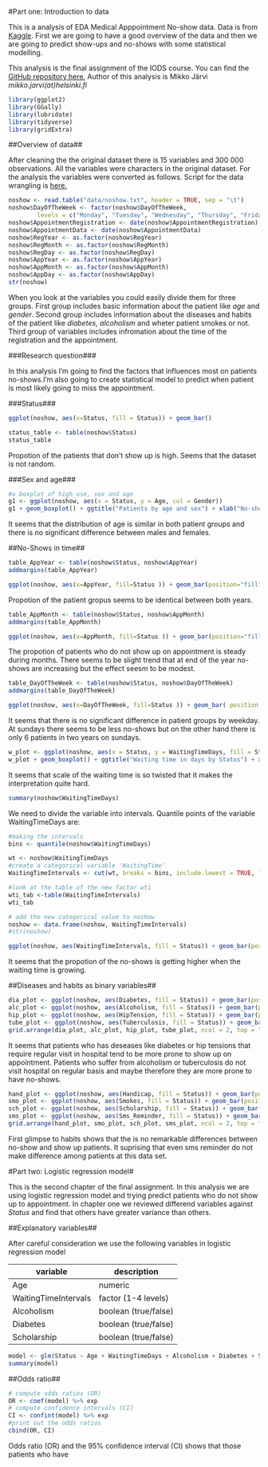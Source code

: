 #Part one: Introduction to data

This is a analysis of EDA Medical Apppointment No-show data. Data is from [Kaggle](https://www.kaggle.com/joniarroba/noshowappointments). First we are going to have a good overview of the data and then we are going to predict show-ups and no-shows with some statistical modelling.

This analysis is the final assignment of the IODS course. You can find the [GitHub repository here.](https://github.com/mkkjrv/IODS-final) Author of this analysis is Mikko Järvi *mikko.jarvi(at)helsinki.fi*

```r
library(ggplot2)
library(GGally)
library(lubridate)
library(tidyverse)
library(gridExtra)
```

##Overview of data##

After cleaning the the original dataset there is 15 variables and 300 000 observations. All the variables were characters in the original dataset. For the analysis the variables were converted as follows. Script for the data wrangling is [here.](https://github.com/mkkjrv/IODS-final/blob/master/data/create_noshow.R)

```r
noshow <- read.table("data/noshow.txt", header = TRUE, sep = "\t")
noshow$DayOfTheWeek <- factor(noshow$DayOfTheWeek,
        levels = c("Monday", "Tuesday", "Wednesday", "Thursday", "Friday" , "Saturday", "Sunday"))
noshow$AppointmentRegistration <- date(noshow$AppointmentRegistration)
noshow$AppointmentData <- date(noshow$AppointmentData)
noshow$RegYear <- as.factor(noshow$RegYear)
noshow$RegMonth <- as.factor(noshow$RegMonth)
noshow$RegDay <- as.factor(noshow$RegDay)
noshow$AppYear <- as.factor(noshow$AppYear)
noshow$AppMonth <- as.factor(noshow$AppMonth)
noshow$AppDay <- as.factor(noshow$AppDay)
str(noshow)
```

When you look at the variables you could easily divide them for three groups. First group includes basic information about the patient like *age* and *gender*. Second group includes information about the diseases and habits of the patient like *diabetes*, *alcoholism* and wheter patient smokes or not. Third group of variables includes infromation about the time of the registration and the appointment.

###Research question###

In this analysis I'm going to find the factors that influences most on patients no-shows.I'm also going to create statistical model to predict when patient is most likely going to miss the appointment. 


###Status###

```r
ggplot(noshow, aes(x=Status, fill = Status)) + geom_bar()
``` 

```r
status_table <- table(noshow$Status)
status_table
```

Propotion of the patients that don't show up is high. Seems that the dataset is not random.

###Sex and age###
```r
#a boxplot of high_use, sex and age
g1 <- ggplot(noshow, aes(x = Status, y = Age, col = Gender))
g1 + geom_boxplot() + ggtitle("Patients by age and sex") + xlab("No-show and show up groups") + ylab("Age of patients")
```

It seems that the distribution of age is similar in both patient groups and there is no significant difference between males and females.

##No-Shows in time##

```r
table_AppYear <- table(noshow$Status, noshow$AppYear)
addmargins(table_AppYear)

ggplot(noshow, aes(x=AppYear, fill=Status )) + geom_bar(position="fill") + xlab("Propotions of patients by year")
```

Propotion of the patient gropus seems to be identical between both years.


```r
table_AppMonth <- table(noshow$Status, noshow$AppMonth)
addmargins(table_AppMonth)

ggplot(noshow, aes(x=AppMonth, fill=Status )) + geom_bar(position="fill") + xlab("Propotions of patients by month")
```

The propotion of patients who do not show up on appointment is steady during months. There seems to be slight trend that at end of the year no-shows are increasing but the effect seesm to be modest.


```r
table_DayOfTheWeek <- table(noshow$Status, noshow$DayOfTheWeek)
addmargins(table_DayOfTheWeek)

ggplot(noshow, aes(x=DayOfTheWeek, fill=Status )) + geom_bar( position = "fill") + xlab("Propotions of patients by weekday")
```

It seems that there is no significant difference in patient groups by weekday. At sundays there seems to be less no-shows but on the other hand there is only 6 patients in two years on sundays.

```r
w_plot <- ggplot(noshow, aes(x = Status, y = WaitingTimeDays, fill = Status))
w_plot + geom_boxplot() + ggtitle("Waiting time in days by Status") + xlab("Status group") + ylab("Waiting time in days")

```

It seems that scale of the waiting time is so twisted that it makes the interpretation quite hard.

```r
summary(noshow$WaitingTimeDays)
```

We need to divide the variable into intervals. Quantile points of the variable WaitingTimeDays are: 

```r
#making the intervals
bins <- quantile(noshow$WaitingTimeDays)

wt <- noshow$WaitingTimeDays
#create a categorical variable 'WaitingTime'
WaitingTimeIntervals <- cut(wt, breaks = bins, include.lowest = TRUE, label = c("short", "med_short", "med_long", "long"))

#look at the table of the new factor wti
wti_tab <-table(WaitingTimeIntervals)
wti_tab

# add the new categorical value to noshow
noshow <- data.frame(noshow, WaitingTimeIntervals)
#str(noshow)

```


```r
ggplot(noshow, aes(WaitingTimeIntervals, fill = Status)) + geom_bar(position = "fill") + ggtitle("Propotion of patients in status groups by waiting time")

```

It seems that the propotion of the no-shows is getting higher when the waiting time is growing.


##Diseases and habits as binary variables##

```r
dia_plot <- ggplot(noshow, aes(Diabetes, fill = Status)) + geom_bar(position = "fill")
alc_plot <- ggplot(noshow, aes(Alcoholism, fill = Status)) + geom_bar(position = "fill")
hip_plot <- ggplot(noshow, aes(HipTension, fill = Status)) + geom_bar(position = "fill")
tube_plot <- ggplot(noshow, aes(Tuberculosis, fill = Status)) + geom_bar(position = "fill")
grid.arrange(dia_plot, alc_plot, hip_plot, tube_plot, ncol = 2, top = "Deseases as binary variables")
```

It seems that patients who has deseases like diabetes or hip tensions that require regular visit in hospital tend to be more prone to show up on appointment. Patients who suffer from alcoholism or tuberculosis do not visit hospital on regular basis and maybe therefore they are more prone to have no-shows.


```r
hand_plot <- ggplot(noshow, aes(Handicap, fill = Status)) + geom_bar(position = "fill")
smo_plot <- ggplot(noshow, aes(Smokes, fill = Status)) + geom_bar(position = "fill")
sch_plot <- ggplot(noshow, aes(Scholarship, fill = Status)) + geom_bar(position = "fill")
sms_plot <- ggplot(noshow, aes(Sms_Reminder, fill = Status)) + geom_bar(position = "fill")
grid.arrange(hand_plot, smo_plot, sch_plot, sms_plot, ncol = 2, top = "Habits as binary variables")
```

First glimpse to habits shows that the is no remarkable differences between no-show and show up patients. It suprising that even sms reminder do not make difference among patients at this data set.


#Part two: Logistic regression model#

This is the second chapter of the final assignment. In this analysis we are using logistic regression model and trying predict patients who do not show up to appointment. In chapter one we reviewed differend variables against *Status* and find that others have greater variance than others.

##Explanatory variables##

After careful consideration we use the following variables in logistic regression model

|variable|description|
|---------|----------|
|Age|numeric|
|WaitingTimeIntervals|factor (1-4 levels)|
|Alcoholism|boolean (true/false)|
|Diabetes|boolean (true/false)|
|Scholarship|boolean (true/false)|

```r
model <- glm(Status ~ Age + WaitingTimeDays + Alcoholism + Diabetes + Scholarship, data = noshow, family = "binomial")
summary(model)
```

##Odds ratio##

```r
# compute odds ratios (OR)
OR <- coef(model) %>% exp
# compute confidence intervals (CI)
CI <- confint(model) %>% exp
#print out the odds ratios
cbind(OR, CI)
```

Odds ratio (OR) and the 95% confidence interval (CI) shows that those patients who have 


